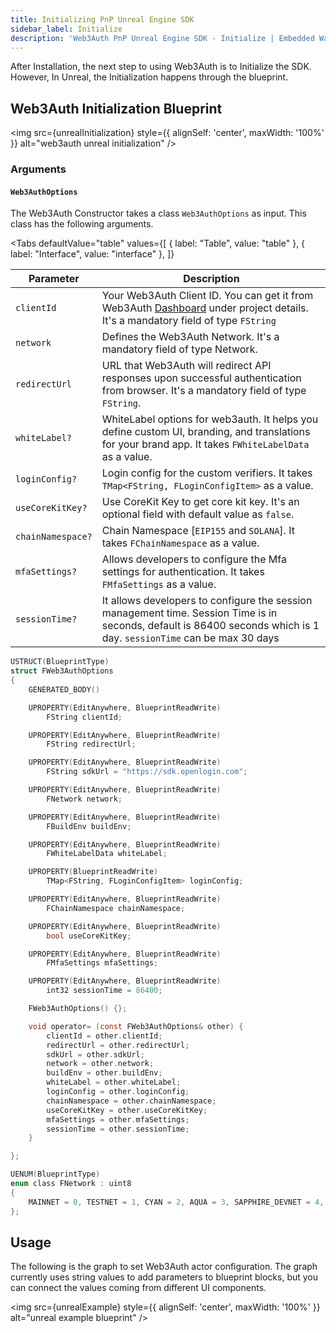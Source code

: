 ```yaml
---
title: Initializing PnP Unreal Engine SDK
sidebar_label: Initialize
description: 'Web3Auth PnP Unreal Engine SDK - Initialize | Embedded Wallets'
---
```




After Installation, the next step to using Web3Auth is to Initialize the SDK. However, In Unreal, the Initialization happens through the blueprint.

## Web3Auth Initialization Blueprint

<img
  src={unrealInitialization}
  style={{ alignSelf: 'center', maxWidth: '100%' }}
  alt="web3auth unreal initialization"
/>

### Arguments

#### `Web3AuthOptions`

The Web3Auth Constructor takes a class `Web3AuthOptions` as input. This class has the following arguments.

<Tabs
  defaultValue="table"
  values={[
    { label: "Table", value: "table" },
    { label: "Interface", value: "interface" },
  ]}
>

<TabItem value="table">

| Parameter | Description |
| --- | --- |
| `clientId` | Your Web3Auth Client ID. You can get it from Web3Auth [Dashboard](https://dashboard.web3auth.io/) under project details. It's a mandatory field of type `FString` |
| `network` | Defines the Web3Auth Network. It's a mandatory field of type Network. |
| `redirectUrl` | URL that Web3Auth will redirect API responses upon successful authentication from browser. It's a mandatory field of type `FString`. |
| `whiteLabel?` | WhiteLabel options for web3auth. It helps you define custom UI, branding, and translations for your brand app. It takes `FWhiteLabelData` as a value. |
| `loginConfig?` | Login config for the custom verifiers. It takes `TMap<FString, FLoginConfigItem>` as a value. |
| `useCoreKitKey?` | Use CoreKit Key to get core kit key. It's an optional field with default value as `false`. |
| `chainNamespace?` | Chain Namespace [`EIP155` and `SOLANA`]. It takes `FChainNamespace` as a value. |
| `mfaSettings?` | Allows developers to configure the Mfa settings for authentication. It takes `FMfaSettings` as a value. |
| `sessionTime?` | It allows developers to configure the session management time. Session Time is in seconds, default is 86400 seconds which is 1 day. `sessionTime` can be max 30 days |

</TabItem>

<TabItem value="interface">

```c
USTRUCT(BlueprintType)
struct FWeb3AuthOptions
{
	GENERATED_BODY()

	UPROPERTY(EditAnywhere, BlueprintReadWrite)
		FString clientId;

	UPROPERTY(EditAnywhere, BlueprintReadWrite)
		FString redirectUrl;

	UPROPERTY(EditAnywhere, BlueprintReadWrite)
		FString sdkUrl = "https://sdk.openlogin.com";

	UPROPERTY(EditAnywhere, BlueprintReadWrite)
		FNetwork network;

	UPROPERTY(EditAnywhere, BlueprintReadWrite)
        FBuildEnv buildEnv;

	UPROPERTY(EditAnywhere, BlueprintReadWrite)
		FWhiteLabelData whiteLabel;

	UPROPERTY(BlueprintReadWrite)
		TMap<FString, FLoginConfigItem> loginConfig;

	UPROPERTY(EditAnywhere, BlueprintReadWrite)
        FChainNamespace chainNamespace;

    UPROPERTY(EditAnywhere, BlueprintReadWrite)
        bool useCoreKitKey;

    UPROPERTY(EditAnywhere, BlueprintReadWrite)
    	FMfaSettings mfaSettings;

    UPROPERTY(EditAnywhere, BlueprintReadWrite)
        int32 sessionTime = 86400;

	FWeb3AuthOptions() {};

	void operator= (const FWeb3AuthOptions& other) {
		clientId = other.clientId;
		redirectUrl = other.redirectUrl;
		sdkUrl = other.sdkUrl;
		network = other.network;
		buildEnv = other.buildEnv;
		whiteLabel = other.whiteLabel;
		loginConfig = other.loginConfig;
		chainNamespace = other.chainNamespace;
        useCoreKitKey = other.useCoreKitKey;
        mfaSettings = other.mfaSettings;
        sessionTime = other.sessionTime;
	}

};

UENUM(BlueprintType)
enum class FNetwork : uint8
{
	MAINNET = 0, TESTNET = 1, CYAN = 2, AQUA = 3, SAPPHIRE_DEVNET = 4, SAPPHIRE_MAINNET = 5
};
```

</TabItem>

</Tabs>

## Usage

The following is the graph to set Web3Auth actor configuration. The graph currently uses string values to add parameters to blueprint blocks, but you can connect the values coming from different UI components.

<img
  src={unrealExample}
  style={{ alignSelf: 'center', maxWidth: '100%' }}
  alt="unreal example blueprint"
/>
